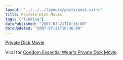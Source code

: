 ```yaml
---
layout: "../../../layouts/posts/post.astro"
title: Private Dick Movie
tags: ["linklog"]
datePublished: "2007-07-21T10:36:00"
dateUpdated: "2007-07-21T10:36:00"
---
```



<YouTube id="https://www.youtube.com/watch?v=KXamwaNf2KU" />

[Private Dick Movie](https://www.youtube.com/watch?v=KXamwaNf2KU)

Viral for [Condom Essential Wear's Private Dick Movie](http://www.privatedickmovie.co.uk/).
